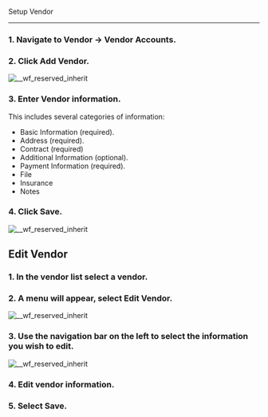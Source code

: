 Setup Vendor  

---------------

### 1\. Navigate to Vendor -> Vendor Accounts.

### 2\. Click Add Vendor.

![__wf_reserved_inherit](https://uploads-ssl.webflow.com/656a2fae21236d39b5805a4d/66020488661187e9c5fea183_2024-03-25%2016_10_03-Vendor%20Accounts.png)

### 3\. Enter Vendor information.

This includes several categories of information:

*   Basic Information (required).
*   Address (required).
*   Contract (required)
*   Additional Information (optional).
*   Payment Information (required).
*   File
*   Insurance
*   Notes

### 4\. Click Save.

![__wf_reserved_inherit](https://uploads-ssl.webflow.com/656a2fae21236d39b5805a4d/660204c9556032426f8d777e_2024-03-25%2016_11_21-Basic%20Information.png)

Edit Vendor
-----------

### 1\. In the vendor list select a vendor.

### 2\. A menu will appear, select Edit Vendor.

![__wf_reserved_inherit](https://uploads-ssl.webflow.com/656a2fae21236d39b5805a4d/660b497dfa397dd3abc43b2a_2024-04-01%2016_55_17-Vendor%20Accounts.png)

### 3\. Use the navigation bar on the left to select the information you wish to edit.

![__wf_reserved_inherit](https://uploads-ssl.webflow.com/656a2fae21236d39b5805a4d/660b49daf72a2112a0b80b2d_2024-04-01%2016_56_54-BasicManage.png)

### 4\. Edit vendor information.

### 5\. Select Save.